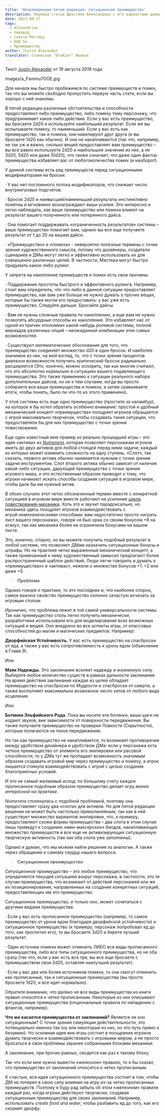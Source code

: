 ```yaml
---
title: 'Непроверенная пятая редакция: Ситуационное преимущество'
description: Перевод статьи Джастина Александера с его вариантами домашних правил по ситуационному преимуществу #alexandrian #dnd5e #advantage #houserules #translate
date: 2023-09-17
tags:
  - Alexandrian
  - перевод
  - Советы Мастеру
  - D&D 5e
  - Преимущество
author: Justin Alexander
translator: Станислав "Drakzar" Иванов
---
```


Текст [Justin Alexander](https://vk.com/away.php?to=https://thealexandrian.net/about&cc_key=) от 19 августа 2019 года

images/a_Fwmnu7OOE.jpg

Для начала мы быстро пробежимся по системе преимуществ и помех, так что вы можете свободно пропустить первую часть стати, если вы хорошо с ней знакомы.

В пятой редакции различные обстоятельства и способности предоставляют либо преимущество, либо помеху тому персонажу, что предпринимает какое-либо действие. Если у вас есть преимущество, вы бросаете 2d20 и используете наибольший результат. Если же вы испытываете помеху, то наименьший. Если у вас есть как преимущество, так и помеха, они нивелируют друг друга (и вы бросаете 1d20 как обычно). И они не накапливаются (так что, например, не так уж и важно, сколько вещей предоставляет вам преимущество – вы все равно используете 2d20 и наибольшее значение из них, а не 3d20, 5d20 или даже 10d20), что также означает, что даже один фактор преимущества избавляет вас от *любого*количества помех (и наоборот).

У данной системы есть ряд преимуществ перед ситуационными модификаторами на броски:

· У вас нет постоянного потока модификаторов, что снижает число внутриигровых подсчетов.

· Бросок 2d20 и наивысший/наименьший результаты инстинктивно понятны и мгновенно вознаграждают ваши усилия. Это интересно и легко наблюдать, как ваше преимущество или помеха влияют на результат вашего полученного или потерянного дайса.

· Она помогает поддерживать «ограниченность результатов» системы – ваше преимущество помогает вам, однако вы все еще получаете результат от 1 до 20 на вашем дайсе.

· «Преимущество» и «помеха» - невероятно полезные термины с точки зрения художественного смысла, потому что дизайнеры, создатели сценариев и ДМы могут легко и эффективно использовать их для совершенно различных целей. В частности, Мастера могут быстро придумать какое-либо рулинг.

У запрета на накопление преимуществ и помех есть свои причины:

· Поддержание простоты быстрого и эффективного рулинга. Например, стоит вам определить, что что-либо в данной ситуации предоставляет преимущество, как вам уже больше не нужно думать о прочих вещах, которые бы также могли его предоставить: у вас уже есть преимущество. Следуйте дальше. Бросайте дайсы.

· Вам не нужны сложные правила по накоплению, а еще вам не нужно позволять абсурдные способы их накопления. Это избавляет нас от одной из причин «поломки» какой-нибудь ролевой системы, полной мириадов различных опций – неожиданной комбинации этих самых возможностей.

· Существуют математические обоснования для того, что преимущество соединяет множество d20 в один бросок. И наиболее значимое из них, на мой взгляд, то, что с точки зрения процентов диапазон возможности получить критический бросок радикально расширяется (Это, конечно, можно оспорить, так как многие считают, что это абсолютно нормально в ситуациях вашего подавляющего преимущества. Это также применимо к ситуации реального набора дополнительных дайсов, но не к тем случаям, когда вы просто собираете все ваши преимущества и помехи, а затем сравниваете итоги, чтобы понять, было ли что-то из этого применено).

У этой системы есть еще одно преимущество (простите за каламбур), на которое я бы хотел обратить особенно внимание: простой и удобный механический концепт «преимущества» поощряет игроков обращается с игрой максимально творчески, чтобы создавать такие ситуации, что предоставляли бы для них преимущество с точки зрения повествования.

Еще один известный мне пример из реально прошедшей игры – это идея «актива» из *[Numenera](https://vk.com/away.php?to=https%3A%2F%2Fthealexandrian.net%2Fwordpress%2F35046%2Froleplaying-games%2Fnumenera-system-cheat-sheet-final-version&cc_key=)*, которая позволяет персонажам игроков иметь до двух активов для любой стоящей перед ними задачи, каждый из которых может изменить сложность на одну ступень. «Слот», так сказать, первого актива обычно занимается нужным с точки зрения задачи инструментом. Слот второго актива обычно зависит от наличия какой-либо ситуации, дарующей преимущество с точки зрения игрового мира, и это естественным образом приводит к тому, что игроки начинают искать способы создания ситуаций в игровом мире, чтобы дали бы им нужный актив.

В обоих случаях этот четко обозначенный термин вместе с конкретной ситуацией в игровом мире вместе работают на усиление [цикла повествования-механики](https://vk.com/away.php?to=https%3A%2F%2Fthealexandrian.net%2Fwordpress%2F37976%2Froleplaying-games%2Fart-of-rulings-part-3-the-fiction-mechanics-cycle&cc_key=). Хоть это и звучит парадоксально, но механика здесь поощряет игроков взаимодействовать с игрой *немеханическими* способами: вам недостаточно просто «играть лист вашего персонажа», говоря «я бью орка со своим бонусом +6 на атаку», так как механика более не ограничена бонусами на вашем листе.

Это, конечно, спорно, но вы можете получить подобный результат в любой системе, что позволяет ДМам назначить ситуационные бонусы и штрафы. Но на практике четко выраженный механический концепт, а также привязанный к нему художественный замысел предлагают более распространенный шаблон действий. Люди легче говорить и думать о «преимуществах» и «активах», нежели о множестве бонусов +1, +2 или даже +5.

> **Проблема**

Однако говоря о практике, то это последнее и, что наиболее спорно, самое важное свойство преимущество склонно зачастую исчезать за игровым столом.

Иронично, что проблема лежит в той самой универсальности системы. Так как преимущество столь легко получить механически, разработчики использовали его для моделирования всех возможных ситуаций и вещей. Оно внедрено во все аспекты игры, от классовых способностей до магии и магических предметов. Например:

**Дворфийская Устойчивость.** У вас есть преимущество на спасброски от яда, а также у вас есть сопротивляемость к урону ядом (объяснение в Главе 9).

Или:

**Маяк Надежды.** Это заклинание вселяет надежду и жизненную силу. Выберите любое количество существ в рамках дальности заклинания. На время действия заклинания каждая из целей обладает преимущество на спасброски по Мудрости и спасброски от смерти, а также восполняет максимально возможное число хитов от любого вида исцеления.

Или:

**Ботинки Эльфийского Рода.** Пока вы носите эти ботинки, ваши шаги не издают звуков, вне зависимости от поверхности передвижения. Вы также получаете преимущество на проверки Ловкости (Скрытности), которые полагаются на тихое передвижение.

Но так как преимущество не накапливается, то возникает противоречие между удобством дизайнера и удобством ДМа: если у персонажа есть четкое преимущество от элемента его экипировки или расовой способности, то у ДМа тут же пропадает возможность значимым образом создавать игровой мир через преимущество и помеху, а игрок лишается стимула взаимодействовать с игрой с целью создания благоприятных условий.

И это не самый желаемый исход: по большому счету каждое прописанное подобным образом преимущество делает игру *менее интересной на практике*.

*Numenera* столкнулась с подобной проблемой, поэтому она предоставляет сразу два «слота» для активов. Но для пятой редакции решение не может быть настолько прямолинейным, так как в ней существует множество вариантов экипировки, что, к примеру, предоставляют схожи формы преимущества – два слота в этом случае лишь приведут к созданию «мин-максерских» билдов, накапливающих множество преимуществ и все еще не активизирующих ситуационную творческую активность (так как оба слота уже заполнены).

Однако я думаю, что мы можем найти решение из аналогии. А также через обращение к самому сердцу нашего вопроса.

> **Ситуационное преимущество**

*Ситуационное преимущество* – это любое преимущество, что определяется текущей ситуацией вокруг персонажа; в частности, это те случаи преимущества, что возникают от действий персонажей или же их позиционирования, направленных на создание конкретных ситуаций, предоставляющих им это преимущество.

Ситуационное преимущество, и только оно, может сочетаться с другими видами преимущества:

· Если у вас есть прописанное преимущество (например, то самое преимущество от урона ядом благодаря дворфийской устойчивости) и ситуационное преимущество (к примеру, персонаж попробовал яд до того, как проглотил его), то вы бросаете 3d20 и берете лучший результат.

· Один источник помехи может отменить ЛИБО все виды прописанного преимущества, либо все типы ситуационного преимущества, но не оба сразу (так что, если у вас есть все три, вы все еще бросаете с преимуществом свои 2d20, оставляя наилучший результат).

· Если у вас два или более источников помехи, то они смогут отменить как прописанные, так и ситуационные преимущества (вы просто бросаете 1d20, и все идет нормально).

Обратите внимание, что далеко не все виды преимущества из книги правил относятся к четко прописанным. Некоторые из них описывают ситуационные преимущества (опциональные правила по нападению с флангов, например).

**Что же касается преимущества от заклинаний?** Является ли оно ситуационным? С точки зрения симуляции действительности, это потенциально именно так (ну или некоторые из них, но это путь прямо к безумию). Но основная идея вне игры состоит в поощрение игроков думать творчески и взаимодействовать с игровыми миром, а не просто бросаться в свои проблемы заранее собранными блоками механики.

А заклинание, при прочих равных, сводится как раз к такому блоку.

Так что если мне нужно вывести «железное» правило, то я бы сказал, что преимущество от заклинаний относится к четко прописанным.

К счастью, вся идея ситуационного преимущества состоит в том, чтобы ДМ не потерял в свою силу влияния на игру из-за четко прописанных преимуществ. Поэтому я буду рад забыть об этом «железном» правиле каждый раз, когда игроки действуют творчески, создавая ситуационные преимущества для своих заклинаний. Например, использовать *create food and water*, чтобы разбавить яд до того, как его скормят дворфу.
